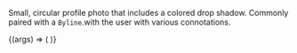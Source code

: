 
<Meta title="Brand/Atoms/Avatar" component={Avatar} />

Small, circular profile photo that includes a colored drop shadow.
Commonly paired with a `Byline`.with the user with various connotations.

<Canvas withSource="open">
  <Story name="Avatar">
    {(args) => (
      <Avatar
        alt={text('Image Alt', 'The Codey character drinking Boba tea')}
        src={text(
          'Source URL',
          'https://content.codecademy.com/courses/free/boba.svg'
        )}
      />
    )}
  </Story>
</Canvas>

<Props story="Avatar" of={Avatar} />
